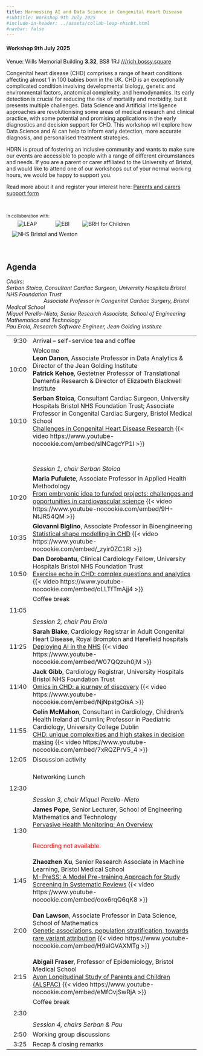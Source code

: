 ```yaml
---
title: Harnessing AI and Data Science in Congenital Heart Disease
#subtitle: Workshop 9th July 2025
#include-in-header: ../assets/collab-leap-nhsnbt.html
#navbar: false
---
```


#### Workshop 9th July 2025
Venue: Wills Memorial Building **3.32**, BS8 1RJ [///rich.bossy.square](https://what3words.com/rich.bossy.square)

Congenital heart disease (CHD) comprises a range of heart conditions affecting almost 1 in 100 babies born in the UK. CHD is an exceptionally complicated condition involving developmental biology, genetic and environmental factors, anatomical complexity, and hemodynamics. Its early detection is crucial for reducing the risk of mortality and morbidity, but it presents multiple challenges. Data Science and Artificial Intelligence approaches are revolutionising some areas of medical research and clinical practice, with some potential and promising applications in the early diagnostics and decision support for CHD. This workshop will explore how Data Science and AI can help to inform early detection, more accurate diagnosis, and personalised treatment strategies.


::: {#carers .callout-warning icon=false title='Support for parents and carers' collapse="true"}
HDRN is proud of fostering an inclusive community and wants to make sure our events are accessible to people with a range of different circumstances and needs. If you are a parent or carer affiliated to the University of Bristol, and would like to attend one of our workshops out of your normal working hours, we would be happy to support you.

Read more about it and register your interest here: [Parents and carers support form](https://forms.office.com/e/uh84hkhDLA)
:::


<br>

<small>In collaboration with:</small><br>
<img src="../assets/leap.png" alt="LEAP"
    style="max-height:80px;vertical-align:middle;margin:5px 15px 5px 30px">
<img src="../assets/ebi.png" alt="EBI"
    style="max-height:80px;vertical-align:middle;margin:5px 15px 5px 30px">
<img src="../assets/brhc.png" alt="BRH for Children"
    style="max-height:80px;vertical-align:middle;margin:5px 15px 5px 15px">
<img src="../assets/nhsnbt.png" alt="NHS Bristol and Weston"
    style="max-height:80px;vertical-align:middle;margin:5px 15px 5px 15px">


<!--[Watch all talks on YouTube](https://www.youtube.com/playlist?list=){.btn .btn-primary}-->

<br>

## Agenda

*Chairs:
<br>Serban Stoica, Consultant Cardiac Surgeon, University Hospitals Bristol NHS Foundation Trust <br>
&nbsp;&nbsp;&nbsp;&nbsp;&nbsp;&nbsp;&nbsp;&nbsp;&nbsp;&nbsp;&nbsp;&nbsp;&nbsp;&nbsp;&nbsp;&nbsp;&nbsp;&nbsp;&nbsp;&nbsp;&nbsp;&nbsp;&nbsp;&nbsp;&nbsp;Associate Professor in Congenital Cardiac Surgery, Bristol Medical School
<br>Miquel Perello-Nieto, Senior Research Associate, School of Engineering Mathematics and Technology
<br>Pau Erola, Research Software Engineer, Jean Golding Institute*

<style>
    table {
        tr td:first-child { text-align: right; }
    }
</style>
<table class="table">
    <tr>
        <td>9:30</td>
        <td>Arrival -- self-service tea and coffee</td>
    </tr>
    <tr>
        <td>10:00</td>
        <td>Welcome
            <br>
            **Leon Danon**, Associate Professor in Data Analytics & Director of the Jean Golding Institute
            <br>
            **Patrick Kehoe**, Gestetner Professor of Translational Dementia Research & Director of Elizabeth Blackwell Institute
        </td>
    </tr>
    <tr>
        <td>10:10</td>
        <td>
            **Serban Stoica**, Consultant Cardiac Surgeon, University Hospitals Bristol NHS Foundation Trust; Associate Professor in Congenital Cardiac Surgery, Bristol Medical School
            <br>[Challenges in Congenital Heart Disease Research](../archive/w20250709/HDRN_20250709_01_SerbanStoica.pdf)
            {{< video https://www.youtube-nocookie.com/embed/sINCagcYP1I >}}
        </td>
    </tr>
    <tr>
        <td></td>
        <td>
            <br><br>*Session 1, chair Serban Stoica*
        </td>
    </tr>
    <tr>
        <td>10:20</td>
        <td>
            **Maria Pufulete**, Associate Professor in Applied Health Methodology
            <br>[From embryonic idea to funded projects: challenges and opportunities in cardiovascular science](../archive/w20250709/HDRN_20250709_02_MariaPufulete.pdf)
            {{< video https://www.youtube-nocookie.com/embed/9H-NtJR54QM >}}
        </td>
    </tr>
    <tr>
        <td>10:35</td>
        <td>
            **Giovanni Biglino**, Associate Professor in Bioengineering
            <br>[Statistical shape modelling in CHD]()
            {{< video https://www.youtube-nocookie.com/embed/_zyir0ZC1RI >}}
        </td>
    </tr>
    <tr>
        <td>10:50</td>
        <td>
            **Dan Dorobantu**, Clinical Cardiology Fellow, University Hospitals Bristol NHS Foundation Trust
            <br>[Exercise echo in CHD: complex questions and analytics](../archive/w20250709/HDRN_20250709_04_DanDorobantu.pdf)
            {{< video https://www.youtube-nocookie.com/embed/oLLTfTmAjj4 >}}
        </td>
    </tr>
    <tr>
        <td>11:05</td>
        <td>Coffee break <br><br><br>*Session 2, chair Pau Erola*</td>
    </tr>
    <tr>
        <td>11:25</td>
        <td>
            **Sarah Blake**, Cardiology Registrar in Adult Congenital Heart Disease, Royal Brompton and Harefield hospitals
            <br>[Deploying AI in the NHS](../archive/w20250709/HDRN_20250709_05_SarahBlake.pdf)
            {{< video https://www.youtube-nocookie.com/embed/W07QQzuh0jM >}}
        </td>
    </tr>
    <tr>
        <td>11:40</td>
        <td>
            **Jack Gibb**, Cardiology Registrar, University Hospitals Bristol NHS Foundation Trust
            <br>[Omics in CHD: a journey of discovery]()
            {{< video https://www.youtube-nocookie.com/embed/NjNpstgOisA >}}
        </td>
    </tr>
    <tr>
        <td>11:55</td>
        <td>
            **Colin McMahon**, Consultant in Cardiology, Children's Health Ireland at Crumlin;
            Professor in Paediatric Cardiology, University College Dublin
            <br>[CHD: unique complexities and high stakes in decision making](../archive/w20250709/HDRN_20250709_07_ColinMcMahon.pdf)
            {{< video https://www.youtube-nocookie.com/embed/7xRQZPrV5_4 >}}
        </td>
    </tr>
    <tr>
        <td>12:05</td>
        <td>
            Discussion activity 
        </td>
    </tr>
    <tr>
        <td><br>12:30</td>
        <td><br>Networking Lunch<br><br><br>*Session 3, chair Miquel Perello-Nieto*</td>
    </tr>
    <tr>
        <td>1:30</td>
        <td>
            **James Pope**, Senior Lecturer, School of Engineering Mathematics and Technology
            <br>[Pervasive Health Monitoring: An Overview](../archive/w20250709/HDRN_20250709_08_JamesPope.pdf)
            <br><br><p style="color:red;">Recording not available.</p>
        </td>
    </tr>
    <tr>
        <td>1:45</td>
        <td>
            **Zhaozhen Xu**, Senior Research Associate in Machine Learning, Bristol Medical School
            <br>[M-PreSS: A Model Pre-training Approach for Study Screening in Systematic Reviews](../archive/w20250709/HDRN_20250709_09_ZhaozhenXu.pdf)
{{< video https://www.youtube-nocookie.com/embed/oox6rqQ6qK8 >}}
        </td>
    </tr>
    <tr>
        <td>2:00</td>
        <td>
            **Dan Lawson**, Associate Professor in Data Science, School of Mathematics
            <br>[Genetic associations, population stratification, towards rare variant attribution](../archive/w20250709/HDRN_20250709_10_DanLawson.pdf)
            {{< video https://www.youtube-nocookie.com/embed/H9alGVAXMTg >}}

        </td>
    </tr>
    <tr>
        <td>2:15</td>
        <td>
            **Abigail Fraser**, Professor of Epidemiology, Bristol Medical School
            <br>[Avon Longitudinal Study of Parents and Children (ALSPAC)](../archive/w20250709/HDRN_20250709_11_AbigailFraser.pdf)
            {{< video https://www.youtube-nocookie.com/embed/eMfOvjSwRjA >}}
        </td>
    </tr>
    <tr>
        <td>2:30</td>
        <td>Coffee break <br><br><br>*Session 4, chairs Serban & Pau*</td>
    </tr>
    <tr>
        <td>2:50</td>
        <td>
            Working group discussions
        </td>
    </tr>
    <tr>
        <td>3:25</td>
        <td>
            Recap & closing remarks
        </td>
    </tr>

</table>
